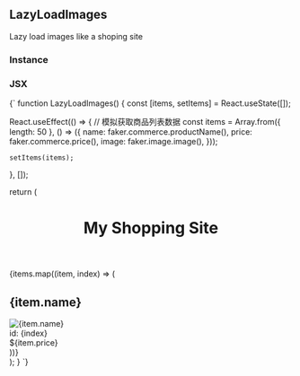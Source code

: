 <!-- Calculator-MDX-Documentation.mdx -->



## LazyLoadImages

Lazy load images like a shoping site

### Instance
<LazyLoadImages />

### JSX
<SyntaxHighlighter language="jsx" style={okaidia}>
  {`
function LazyLoadImages() {
  const [items, setItems] = React.useState([]);
 
  React.useEffect(() => {
    // 模拟获取商品列表数据
    const items = Array.from({ length: 50 }, () => ({
      name: faker.commerce.productName(),
      price: faker.commerce.price(),
      image: faker.image.image(),
    }));
 
    setItems(items);
  }, []);
 
  return (
    <div className="App">
      <header>
        <h1>My Shopping Site</h1>
      </header>
      <main>
        <div className="product-list">
          {items.map((item, index) => (
            <div className="product" key={index}>
              <h2>{item.name}</h2>
              <LazyLoad>
                <img alt={item.name} src={item.image} />
              </LazyLoad>
              <div className="id">id: {index}</div>
              <div className="price">\${item.price}</div>
            </div>
          ))}
        </div>
      </main>
    </div>
  );
}
  `}
</SyntaxHighlighter>
